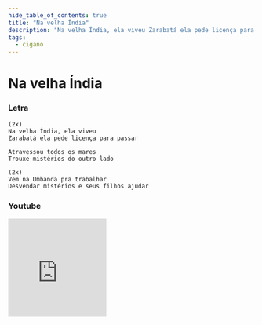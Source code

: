 ```yaml
---
hide_table_of_contents: true
title: "Na velha Índia"
description: "Na velha Índia, ela viveu Zarabatá ela pede licença para passar Atravessou todos os mares Trouxe mistérios do outro lado Vem na Umbanda pra trabalhar Desvendar mistérios e seus filhos ajudar"
tags:
  - cigano
---
```


# Na velha Índia

### Letra

```text
(2x)
Na velha Índia, ela viveu
Zarabatá ela pede licença para passar

Atravessou todos os mares
Trouxe mistérios do outro lado

(2x)
Vem na Umbanda pra trabalhar
Desvendar mistérios e seus filhos ajudar
```

### Youtube

<iframe
  width="200"
  height="200"
  src="https://www.youtube.com/embed/8MtR4GquUjs"
  title="YouTube video player"
  frameborder="0"
  allow="accelerometer; autoplay; clipboard-write; encrypted-media; gyroscope; picture-in-picture; web-share"
  referrerpolicy="strict-origin-when-cross-origin"
  allowfullscreen
></iframe>